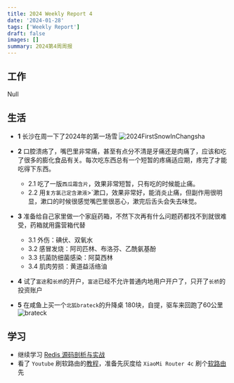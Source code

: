 ```yaml
---
title: 2024 Weekly Report 4
date: '2024-01-28'
tags: ['Weekly Report']
draft: false
images: []
summary: 2024第4周周报
---
```


<TOCInline toc={props.toc}/>

## 工作

Null

## 生活

- **1** 长沙在周一下了2024年的第一场雪
![2024FirstSnowInChangsha](/static/images/2024FirstSnowInChangsha.jpg)

- **2** 口腔溃疡了，嘴巴里非常痛，甚至有点分不清是牙痛还是肉痛了，应该和吃了很多的膨化食品有关。每次吃东西总有一个短暂的疼痛适应期，疼完了才能吃得下东西。
  - 2.1 吃了一版`西瓜霜含片`，效果非常短暂，只有吃的时候能止痛。
  - 2.2 用`复方氯己定含漱液`>`漱口，效果非常好，能消炎止痛，但副作用很明显，漱口的时候很感觉嘴巴里很恶心，漱完后舌头会失去味觉。

- **3** 准备给自己家里做一个家庭药箱，不然下次再有什么问题药都找不到就很难受，药箱就用露营箱代替
  - 3.1 外伤：碘伏、双氧水
  - 3.2 感冒发烧：阿司匹林、布洛芬、乙酰氨基酚
  - 3.3 抗菌防细菌感染：阿莫西林
  - 3.4 肌肉劳损：黄道益活络油

- **4** 试了`富途`和`长桥`的开户，`富途`已经不允许普通内地用户开户了，只开了`长桥`的投资账户
- **5** 在咸鱼上买一个`北狐brateck`的升降桌 180块，自提，驱车来回跑了60公里
![brateck](/static/images/brateck.jpg)





## 学习

- 继续学习 [Redis 源码剖析与实战](https://time.geekbang.org/column/intro/430)
- 看了 `Youtube` 刷软路由的[教程](https://www.youtube.com/watch?v=JfSJmPFiL_s)，准备先灰度给 `XiaoMi Router 4c` 刷个[软路由](https://openwrt.org/zh/toh/start?dataflt%5BBrand*%7E%5D=xiaomi)先







